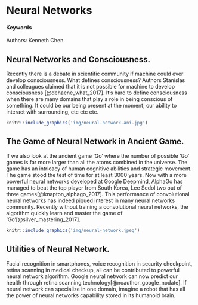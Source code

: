# Neural Networks {#Neural-Networks}

#### Keywords {-}

Authors: Kenneth Chen

## Neural Networks and Consciousness.

Recently there is a debate in scientific community if machine could ever develop consciousness. What defines consciousness? Authors Stanislas and colleagues claimed that it is not possible for machine to develop consciousness [@dehaene_what_2017]. It's hard to define consciousness when there are many domains that play a role in being conscious of something. It could be our being present at the moment, our ability to interact with surrounding, etc etc etc. 

```r
knitr::include_graphics('img/neural-network-ani.jpg')
```

## The Game of Neural Network in Ancient Game.

If we also look at the ancient game 'Go' where the number of possible 'Go' games is far more larger than all the atoms combined in the universe. The game has an intricacy of human cognitive abilities and strategic movement. The game stood the test of time for at least 3000 years. Now with a more powerful neural networks developed at Google Deepmind, AlphaGo has managed to beat the top player from South Korea, Lee Sedol two out of three games[@knapton_alphago_2017]. This performance of convolutional neural networks has indeed piqued interest in many neural networks community. Recently without training a convolutional neural networks, the algorithm quickly learn and master the game of 'Go'[@silver_mastering_2017].

```r
knitr::include_graphics('img/neural-network.jpeg')
```

## Utilities of Neural Network.

Facial recognition in smartphones, voice recognition in security checkpoint, retina scanning in medical checkup, all can be contributed to powerful neural network algorithm. Google neural network can now predict our health through retina scanning technology[@noauthor_google_nodate]. If neural network can specialize in one domain, imagine a robot that has all the power of neural networks capability stored in its humanoid brain. 
